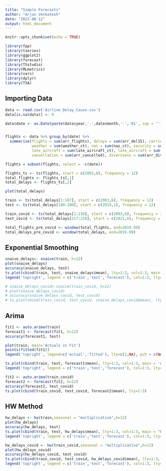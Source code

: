 ```yaml
---
title: "Simple Forecasts"
author: "Arjun Venkatesh"
date: "2022-08-12"
output: html_document
---
```


```r
knitr::opts_chunk$set(echo = TRUE)
```

```r
library(fpp)
library(tseries)
library(ggplot2)
library(forecast)
library(TSstudio)
library(MLmetrics)
library(vars)
library(dplyr)
library(TSA)
```

## Importing Data


```r
data <- read.csv('Airline_Delay_Cause.csv')
data[is.na(data)] <- 0

data$date <- as.Date(paste(data$year,'-',data$month,'-','01', sep = ''))


flights <- data %>% group_by(date) %>%
  summarise(flights = sum(arr_flights), delays = sum(arr_del15), carrier = sum(carrier_ct),
            weather = sum(weather_ct), nas = sum(nas_ct), security = sum(security_ct), 
            late_aircraft = sum(late_aircraft_ct), late_aircraft = sum(late_aircraft_ct),
            cancellation = sum(arr_cancelled), diversions = sum(arr_diverted))

flights = subset(flights, select = -c(date))

flights_ts <- ts(flights, start = c(2003,6), frequency = 12)
total_flights <- flights_ts[,1]
total_delays <- flights_ts[,2]

plot(total_delays)

train <- ts(total_delays[1:187], start = c(2003,6), frequency = 12)
test <- ts(total_delays[188:200], start = c(2019,1), frequency = 12)

train_covid <- ts(total_delays[1:216], start = c(2003,6), frequency = 12)
test_covid <- ts(total_delays[217:228], start = c(2021,6), frequency = 12)

total_flights_pre_covid <- window(total_flights, end=2019.99)
total_delays_pre_covid <- window(total_delays, end=2019.99)
```

## Exponential Smoothing


```r
snaive_delays<- snaive(train, h=12)
plot(snaive_delays)
accuracy(snaive_delays, test)
ts.plot(cbind(train, test, snaive_delays$mean), lty=1:3, col=1:3, main = 'naive_seasonal')
legend('topright', legend = c('train','test','forecast'), col=1:3, lty=1:3 )

# snaive_delays_covid<-snaive(train_covid, h=12)
# plot(snaive_delays_covid)
# accuracy(snaive_delays_covid, test_covid)
# ts.plot(cbind(train_covid, test_covid, snaive_delays_covid$mean), lty=1:3)
```

## Arima

```r
fit1 <- auto.arima(train)
forecast1 <- forecast(fit1, h=12)
accuracy(forecast1, test)

plot(train, main='Actuals vs Fit')
points(fitted(fit1))
legend('topright', legend=c('actual','fitted'), lty=c(1,NA), pch = c(NA,1))

ts.plot(cbind(train, test, forecast1$mean), lty=1:3, col=1:3, main = 'ARIMA')
legend('topright', legend = c('train','test','forecast'), col=1:3, lty=1:3 )

fit2 <- auto.arima(train_covid)
forecast2 <- forecast(fit2, h=12)
accuracy(forecast2, test_covid)
ts.plot(cbind(train_covid, test_covid, forecast2$mean), lty=1:3)
```

## HW Method

```r
hw_delays <- hw(train,seasonal = "multiplicative",h=12)
plot(hw_delays)
accuracy(hw_delays, test)
ts.plot(cbind(train, test, hw_delays$mean), lty=1:3, col=1:3, main = "Holt's Winter")
legend('topright', legend = c('train','test','forecast'), col=1:3, lty=1:3 )

hw_delays_covid <- hw(train_covid,seasonal = "multiplicative",h=12)
plot(hw_delays_covid)
accuracy(hw_delays_covid, test_covid)
ts.plot(cbind(train_covid, test_covid, hw_delays_covid$mean), lty=1:3, col=1:3, main = 'hw')
legend('topright', legend = c('train','test','forecast'), col=1:3, lty=1:3 )
```

